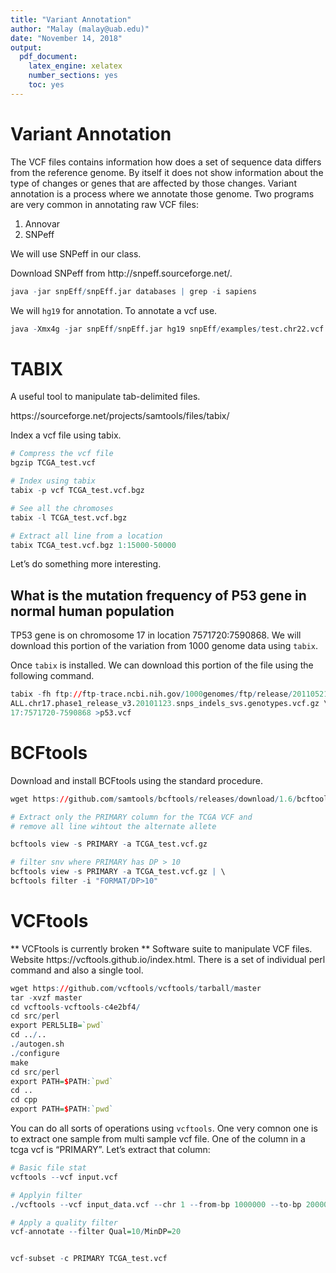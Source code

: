 ```yaml
---
title: "Variant Annotation"
author: "Malay (malay@uab.edu)"
date: "November 14, 2018"
output: 
  pdf_document: 
    latex_engine: xelatex
    number_sections: yes
    toc: yes
---
```



# Variant Annotation

The VCF files contains information how does a set of sequence data differs from the reference genome. By itself it does not show information about the type of changes or genes that are affected by those changes. Variant annotation is a process where we annotate those genome. Two programs are very common in annotating raw VCF files:

1. Annovar
2. SNPeff

We will use SNPeff in our class.

Download SNPeff from http://snpeff.sourceforge.net/.

```r
java -jar snpEff/snpEff.jar databases | grep -i sapiens
```
We will `hg19` for annotation. To annotate a vcf use.

```r
java -Xmx4g -jar snpEff/snpEff.jar hg19 snpEff/examples/test.chr22.vcf >test.chr22.ann.vcf
```

# TABIX

A useful tool to manipulate tab-delimited files.

https://sourceforge.net/projects/samtools/files/tabix/

Index a vcf file using tabix.

```r
# Compress the vcf file
bgzip TCGA_test.vcf

# Index using tabix
tabix -p vcf TCGA_test.vcf.bgz

# See all the chromoses
tabix -l TCGA_test.vcf.bgz

# Extract all line from a location
tabix TCGA_test.vcf.bgz 1:15000-50000
```

Let's do something more interesting.

## What is the mutation frequency of P53 gene in normal human population

TP53 gene is on chromosome 17 in location 7571720:7590868. We will download this portion of the variation from 1000 genome data using `tabix`. 

Once `tabix` is installed. We can download this portion of the file using the following command.

```r
tabix -fh ftp://ftp-trace.ncbi.nih.gov/1000genomes/ftp/release/20110521/\
ALL.chr17.phase1_release_v3.20101123.snps_indels_svs.genotypes.vcf.gz \
17:7571720-7590868 >p53.vcf
```


# BCFtools

Download and install BCFtools using the standard procedure.

```r
wget https://github.com/samtools/bcftools/releases/download/1.6/bcftools-1.6.tar.bz2

# Extract only the PRIMARY column for the TCGA VCF and
# remove all line wihtout the alternate allete

bcftools view -s PRIMARY -a TCGA_test.vcf.gz

# filter snv where PRIMARY has DP > 10
bcftools view -s PRIMARY -a TCGA_test.vcf.gz | \
bcftools filter -i "FORMAT/DP>10"


```




# VCFtools

** VCFtools is currently broken **
Software suite to manipulate VCF files. Website https://vcftools.github.io/index.html. There is a set of individual perl command and also a single tool. 

```r
wget https://github.com/vcftools/vcftools/tarball/master
tar -xvzf master
cd vcftools-vcftools-c4e2bf4/
cd src/perl
export PERL5LIB=`pwd`
cd ../..
./autogen.sh
./configure
make
cd src/perl
export PATH=$PATH:`pwd`
cd ..
cd cpp
export PATH=$PATH:`pwd`
```

You can do all sorts of operations using `vcftools`. One very comnon one is to extract one sample from multi sample vcf file. One of the column in a tcga vcf is "PRIMARY". Let's extract that column:

```r
# Basic file stat
vcftools --vcf input.vcf

# Applyin filter
./vcftools --vcf input_data.vcf --chr 1 --from-bp 1000000 --to-bp 2000000

# Apply a quality filter
vcf-annotate --filter Qual=10/MinDP=20


vcf-subset -c PRIMARY TCGA_test.vcf

```














